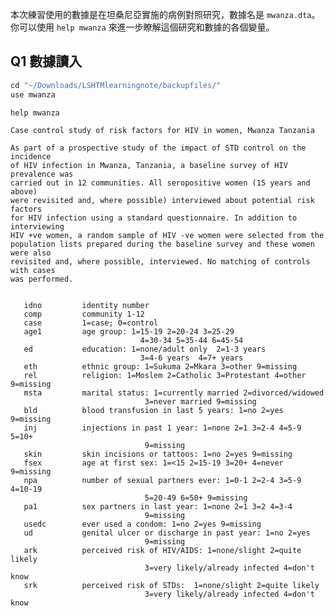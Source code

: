 

本次練習使用的數據是在坦桑尼亞實施的病例對照研究，數據名是 `mwanza.dta`。你可以使用 `help mwanza` 來進一步瞭解這個研究和數據的各個變量。

## Q1 數據讀入


```r
cd "~/Downloads/LSHTMlearningnote/backupfiles/"
use mwanza
```


```
help mwanza
```

```
Case control study of risk factors for HIV in women, Mwanza Tanzania  
     
As part of a prospective study of the impact of STD control on the incidence
of HIV infection in Mwanza, Tanzania, a baseline survey of HIV prevalence was
carried out in 12 communities. All seropositive women (15 years and above)
were revisited and, where possible) interviewed about potential risk factors
for HIV infection using a standard questionnaire. In addition to interviewing
HIV +ve women, a random sample of HIV -ve women were selected from the
population lists prepared during the baseline survey and these women were also
revisited and, where possible, interviewed. No matching of controls with cases
was performed.

     
   idno         identity number  
   comp         community 1-12  
   case         1=case; 0=control  
   age1         age group: 1=15-19 2=20-24 3=25-29               
                             4=30-34 5=35-44 6=45-54  
   ed           education: 1=none/adult only  2=1-3 years
                             3=4-6 years  4=7+ years
   eth          ethnic group: 1=Sukuma 2=Mkara 3=other 9=missing        
   rel          religion: 1=Moslem 2=Catholic 3=Protestant 4=other 9=missing
   msta         marital status: 1=currently married 2=divorced/widowed
                              3=never married 9=missing
   bld          blood transfusion in last 5 years: 1=no 2=yes 9=missing
   inj          injections in past 1 year: 1=none 2=1 3=2-4 4=5-9 5=10+   
                              9=missing
   skin         skin incisions or tattoos: 1=no 2=yes 9=missing
   fsex         age at first sex: 1=<15 2=15-19 3=20+ 4=never 9=missing
   npa          number of sexual partners ever: 1=0-1 2=2-4 3=5-9 4=10-19 
                              5=20-49 6=50+ 9=missing
   pa1          sex partners in last year: 1=none 2=1 3=2 4=3-4      
                              9=missing
   usedc        ever used a condom: 1=no 2=yes 9=missing
   ud           genital ulcer or discharge in past year: 1=no 2=yes       
                              9=missing
   ark          perceived risk of HIV/AIDS: 1=none/slight 2=quite likely
                              3=very likely/already infected 4=don't know
   srk          perceived risk of STDs:  1=none/slight 2=quite likely
                              3=very likely/already infected 4=don't know
```


